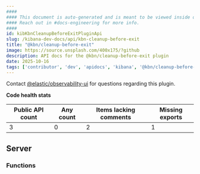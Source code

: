 ```yaml
---
####
#### This document is auto-generated and is meant to be viewed inside our experimental, new docs system.
#### Reach out in #docs-engineering for more info.
####
id: kibKbnCleanupBeforeExitPluginApi
slug: /kibana-dev-docs/api/kbn-cleanup-before-exit
title: "@kbn/cleanup-before-exit"
image: https://source.unsplash.com/400x175/?github
description: API docs for the @kbn/cleanup-before-exit plugin
date: 2025-10-16
tags: ['contributor', 'dev', 'apidocs', 'kibana', '@kbn/cleanup-before-exit']
---
```




Contact [@elastic/observability-ui](https://github.com/orgs/elastic/teams/observability-ui) for questions regarding this plugin.

**Code health stats**

| Public API count  | Any count | Items lacking comments | Missing exports |
|-------------------|-----------|------------------------|-----------------|
| 3 | 0 | 2 | 1 |

## Server

### Functions
<DocDefinitionList data={kbnCleanupBeforeExitObj.server.functions}/>

